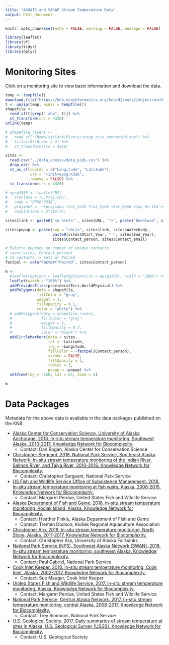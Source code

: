 ```yaml
---
title: "AKOATS and SASAP Stream Temperature Data"
output: html_document
---
```


```r
knitr::opts_chunk$set(echo = FALSE, warning = FALSE, message = FALSE)
```

```r
library(leaflet)
library(sf)
library(tidyr)
library(dplyr)
```

# Monitoring Sites

Click on a monitoring site to view basic information and download the data.

```r
temp <- tempfile()
download.file("https://knb.ecoinformatics.org/knb/d1/mn/v2/object/urn%3Auuid%3Af6ab206b-312c-4caf-89c8-89eb9d031aac", temp, quiet = TRUE)
t <- unzip(temp, exdir = tempfile())
shapefile <-
  read_sf(t[grep(".shp", t)]) %>%
  st_transform(crs = 4326)
unlink(temp)

# shapefile_rivers <-
#   read_sf("/home/sjclark/Rivers/sasap_rivs_connected.shp") %>%
#   filter(StrOrder > 3) %>%
#   st_transform(crs = 4326)

sites <-
  read.csv("../data_access/data_pids.csv") %>%
  drop_na() %>%
  st_as_sf(coords = c("Longitude", "Latitude"),
           crs = "+init=epsg:4326",
           remove = FALSE) %>%
  st_transform(crs = 4326)

# epsg3338 <- leafletCRS(
#   crsClass = "L.Proj.CRS",
#   code = "EPSG:3338",
#   proj4def =  "+proj=aea +lat_1=55 +lat_2=65 +lat_0=50 +lon_0=-154 +x_0=0 +y_0=0 +ellps=GRS80 +towgs84=0,0,0,0,0,0,0 +units=m +no_defs",
#   resolutions = 2^(16:7))

sites$link <- paste0('<a href="', sites$URL, '">', paste("Download", sites$FileName), '</a>')

sites$popup <- paste(sep = "<br/>", sites$link, sites$Waterbody,
                     paste0(sites$Start_Year, "-", sites$End_Year), 
                     sites$Contact_person, sites$Contact_email)

# Palette depends on number of unique contacts
# count(sites, Contact_person)
# 12 contacts -> Set3 or Paired
factpal <- colorFactor("Paired", sites$Contact_person)

m <-
  #leaflet(options = leafletOptions(crs = epsg3338), width = "100%") %>%
  leaflet(width = "100%") %>%
  addProviderTiles(providers$Esri.WorldPhysical) %>%
  addPolygons(data = shapefile,
              fillColor = "gray",
              weight = 1,
              fillOpacity = 0.1,
              color = "white") %>%
  # addPolygons(data = shapefile_rivers,
  #             fillColor = "gray",
  #             weight = 1,
  #             fillOpacity = 0.7,
  #             color = "black") %>%
  addCircleMarkers(data = sites,
                   lat = ~Latitude,
                   lng = ~Longitude,
                   fillColor = ~factpal(Contact_person),
                   stroke = FALSE,
                   fillOpacity = 1,
                   radius = 3,
                   popup = ~popup) %>%
  setView(lng = -150, lat = 65, zoom = 4)

m
```

# Data Packages

Metadata for the above data is available in the data packages published on the KNB:

* [Alaska Center for Conservation Science, University of Alaska Anchorage. 2018. In-situ stream temperature monitoring, Southwest Alaska, 2013-2017. Knowledge Network for Biocomplexity.](https://knb.ecoinformatics.org/view/doi:10.5063/F1028PR9)
    + Contact: Dan Bogan, Alaska Center for Conservation Science

* [Christopher Sergeant. 2018. National Park Service, Southeast Alaska Network, In-situ stream temperature monitoring of the Indian River, Salmon River, and Taiya River, 2010-2016. Knowledge Network for Biocomplexity.](https://knb.ecoinformatics.org/view/doi:10.5063/F10P0X83)
    + Contact: Christopher Sergeant, National Park Service

* [US Fish and Wildlife Service Office of Subsistence Management. 2018. In-situ stream temperature monitoring at fish weirs, Alaska, 2008-2015. Knowledge Network for Biocomplexity.](https://knb.ecoinformatics.org/view/doi:10.5063/F1W0944C)
    + Contact: Margaret Perdue, United States Fish and Wildlife Service

* [Alaska Department of Fish and Game. 2018. In-situ stream temperature monitoring, Kodiak Island, Alaska. Knowledge Network for Biocomplexity.](https://knb.ecoinformatics.org/view/urn:uuid:6a67fcbc-6a2e-4282-b739-486ec9bb02d0)
    + Contact: Heather Finkle, Alaska Department of Fish and Game
    + Contact: Trenten Dodson, Kodiak Regional Aquaculture Association

* [Christopher Arp. 2018. In-situ stream temperature monitoring, North Slope, Alaska, 2011-2017. Knowledge Network for Biocomplexity.](https://knb.ecoinformatics.org/view/urn:uuid:e8e9f3f5-9b97-4359-be8f-d712d8c4f6fd)
    + Contact: Christopher Arp, University of Alaska Fairbanks

* [National Park Service (NPS), Southwest Alaska Network (SWAN). 2018. In-situ stream temperature monitoring, southwest Alaska. Knowledge Network for Biocomplexity.](https://knb.ecoinformatics.org/view/urn:uuid:f69e1996-e46f-4c67-9963-5c0c3bc8671a)
    + Contact: Paul Gabriel, National Park Service

* [Cook Inlet Keeper. 2018. In-situ stream temperature monitoring, Cook Inlet, Alaska, 2002-2017. Knowledge Network for Biocomplexity.](https://knb.ecoinformatics.org/view/urn:uuid:a98c0f5d-a5e6-49ae-8aa2-132875d35476)
    + Contact: Sue Mauger, Cook Inlet Keeper

* [United States Fish and Wildlife Service. 2017. In-situ stream temperature monitoring, Alaska. Knowledge Network for Biocomplexity.](https://knb.ecoinformatics.org/view/urn:uuid:cb0d6944-db7f-438e-8a82-ec4c39972c1b)
    + Contact: Margaret Perdue, United States Fish and Wildlife Service

* [National Park Service, Central Alaska Network. 2017. In-situ stream temperature monitoring, central Alaska, 2008-2017. Knowledge Network for Biocomplexity.](https://knb.ecoinformatics.org/view/urn:uuid:b63d3d3f-f745-425f-a69f-998154895f40)
    + Contact: Trey Simmons, National Park Service

* [U.S. Geological Society. 2017. Daily summaries of stream temperature at sites in Alaska, U.S. Geological Survey (USGS). Knowledge Network for Biocomplexity.](https://knb.ecoinformatics.org/view/urn:uuid:48903077-e89d-4e92-9577-8b8c32cc6c7a)
    + Contact: U.S. Geological Society
